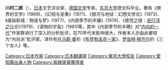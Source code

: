 '''川村二郎'''（{{bd|1928年|1月28日|2008年|2月7日|Kawamura Jirō}}），[[日本|日本]]文艺评论家、[[德国文学|德国文学]]专家。[[东京大学|东京大学]]德文科毕业。著有《限界的文学》(1969)、《幻视与变奏》(1971)、《银河与地狱：幻想文学论》(1973)、《康镕斯城：物语与梦》(1977)、《内部季节的丰穣》(1978)、《感觉之镜：[[吉行淳之介|吉行淳之介]]论)(1979)、《语物的宇宙》(1981)等。其中《内部季节的丰穗》对“[[内向的一代|内向的一代]]”作家群进行了深入的分析批评，在70年代末影响很大，作者本人亦由此被视为“内向派”批评家。译作有[[托马斯·曼|托马斯·曼]]的《[[布登勃洛克一家|布登勃洛克一家]]》、[[罗伯特·穆齐尔|罗伯特·穆齐尔]]的《三个女人》等。

{{DEFAULTSORT:Kawamura Jirō}}
[[Category:日本作家|Category:日本作家]]
[[Category:日本翻譯家|Category:日本翻譯家]]
[[Category:東京大學校友|Category:東京大學校友]]
[[Category:愛知縣出身人物|Category:愛知縣出身人物]]
[[Category:紫綬褒章獲得者|Category:紫綬褒章獲得者]]